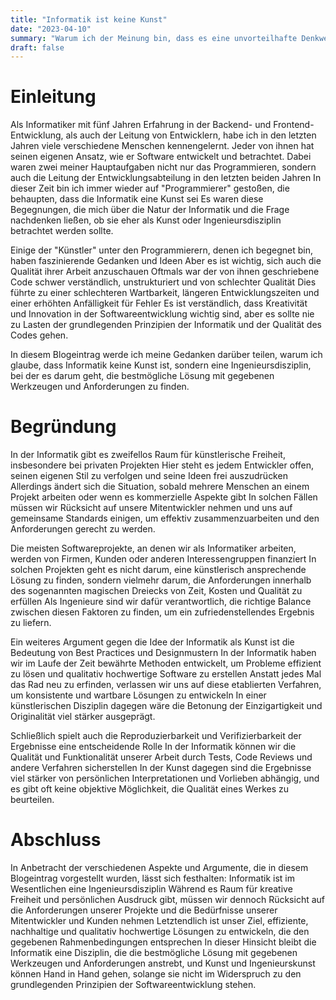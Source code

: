 ```yaml
---
title: "Informatik ist keine Kunst"
date: "2023-04-10"
summary: "Warum ich der Meinung bin, dass es eine unvorteilhafte Denkweise ist, Informatik/Programmieren als Kunst zu bezeichnen."
draft: false
---
```


# Einleitung

Als Informatiker mit fünf Jahren Erfahrung in der Backend- und Frontend-Entwicklung, als auch der Leitung von Entwicklern, habe ich in den letzten Jahren viele verschiedene Menschen kennengelernt.
Jeder von ihnen hat seinen eigenen Ansatz, wie er Software entwickelt und betrachtet.
Dabei waren zwei meiner Hauptaufgaben nicht nur das Programmieren, sondern auch die Leitung der Entwicklungsabteilung in den letzten beiden Jahren
In dieser Zeit bin ich immer wieder auf "Programmierer" gestoßen, die behaupten, dass die Informatik eine Kunst sei
Es waren diese Begegnungen, die mich über die Natur der Informatik und die Frage nachdenken ließen, ob sie eher als Kunst oder Ingenieursdisziplin betrachtet werden sollte.

Einige der "Künstler" unter den Programmierern, denen ich begegnet bin, haben faszinierende Gedanken und Ideen
Aber es ist wichtig, sich auch die Qualität ihrer Arbeit anzuschauen
Oftmals war der von ihnen geschriebene Code schwer verständlich, unstrukturiert und von schlechter Qualität
Dies führte zu einer schlechteren Wartbarkeit, längeren Entwicklungszeiten und einer erhöhten Anfälligkeit für Fehler
Es ist verständlich, dass Kreativität und Innovation in der Softwareentwicklung wichtig sind, aber es sollte nie zu Lasten der grundlegenden Prinzipien der Informatik und der Qualität des Codes gehen.

In diesem Blogeintrag werde ich meine Gedanken darüber teilen, warum ich glaube, dass Informatik keine Kunst ist, sondern eine Ingenieursdisziplin, bei der es darum geht, die bestmögliche Lösung mit gegebenen Werkzeugen und Anforderungen zu finden.

# Begründung

In der Informatik gibt es zweifellos Raum für künstlerische Freiheit, insbesondere bei privaten Projekten
Hier steht es jedem Entwickler offen, seinen eigenen Stil zu verfolgen und seine Ideen frei auszudrücken
Allerdings ändert sich die Situation, sobald mehrere Menschen an einem Projekt arbeiten oder wenn es kommerzielle Aspekte gibt
In solchen Fällen müssen wir Rücksicht auf unsere Mitentwickler nehmen und uns auf gemeinsame Standards einigen, um effektiv zusammenzuarbeiten und den Anforderungen gerecht zu werden.

Die meisten Softwareprojekte, an denen wir als Informatiker arbeiten, werden von Firmen, Kunden oder anderen Interessengruppen finanziert
In solchen Projekten geht es nicht darum, eine künstlerisch ansprechende Lösung zu finden, sondern vielmehr darum, die Anforderungen innerhalb des sogenannten magischen Dreiecks von Zeit, Kosten und Qualität zu erfüllen
Als Ingenieure sind wir dafür verantwortlich, die richtige Balance zwischen diesen Faktoren zu finden, um ein zufriedenstellendes Ergebnis zu liefern.

Ein weiteres Argument gegen die Idee der Informatik als Kunst ist die Bedeutung von Best Practices und Designmustern
In der Informatik haben wir im Laufe der Zeit bewährte Methoden entwickelt, um Probleme effizient zu lösen und qualitativ hochwertige Software zu erstellen
Anstatt jedes Mal das Rad neu zu erfinden, verlassen wir uns auf diese etablierten Verfahren, um konsistente und wartbare Lösungen zu entwickeln
In einer künstlerischen Disziplin dagegen wäre die Betonung der Einzigartigkeit und Originalität viel stärker ausgeprägt.

Schließlich spielt auch die Reproduzierbarkeit und Verifizierbarkeit der Ergebnisse eine entscheidende Rolle
In der Informatik können wir die Qualität und Funktionalität unserer Arbeit durch Tests, Code Reviews und andere Verfahren sicherstellen
In der Kunst dagegen sind die Ergebnisse viel stärker von persönlichen Interpretationen und Vorlieben abhängig, und es gibt oft keine objektive Möglichkeit, die Qualität eines Werkes zu beurteilen.

# Abschluss

In Anbetracht der verschiedenen Aspekte und Argumente, die in diesem Blogeintrag vorgestellt wurden, lässt sich festhalten: Informatik ist im Wesentlichen eine Ingenieursdisziplin
Während es Raum für kreative Freiheit und persönlichen Ausdruck gibt, müssen wir dennoch Rücksicht auf die Anforderungen unserer Projekte und die Bedürfnisse unserer Mitentwickler und Kunden nehmen
Letztendlich ist unser Ziel, effiziente, nachhaltige und qualitativ hochwertige Lösungen zu entwickeln, die den gegebenen Rahmenbedingungen entsprechen
In dieser Hinsicht bleibt die Informatik eine Disziplin, die die bestmögliche Lösung mit gegebenen Werkzeugen und Anforderungen anstrebt, und Kunst und Ingenieurskunst können Hand in Hand gehen, solange sie nicht im Widerspruch zu den grundlegenden Prinzipien der Softwareentwicklung stehen.
